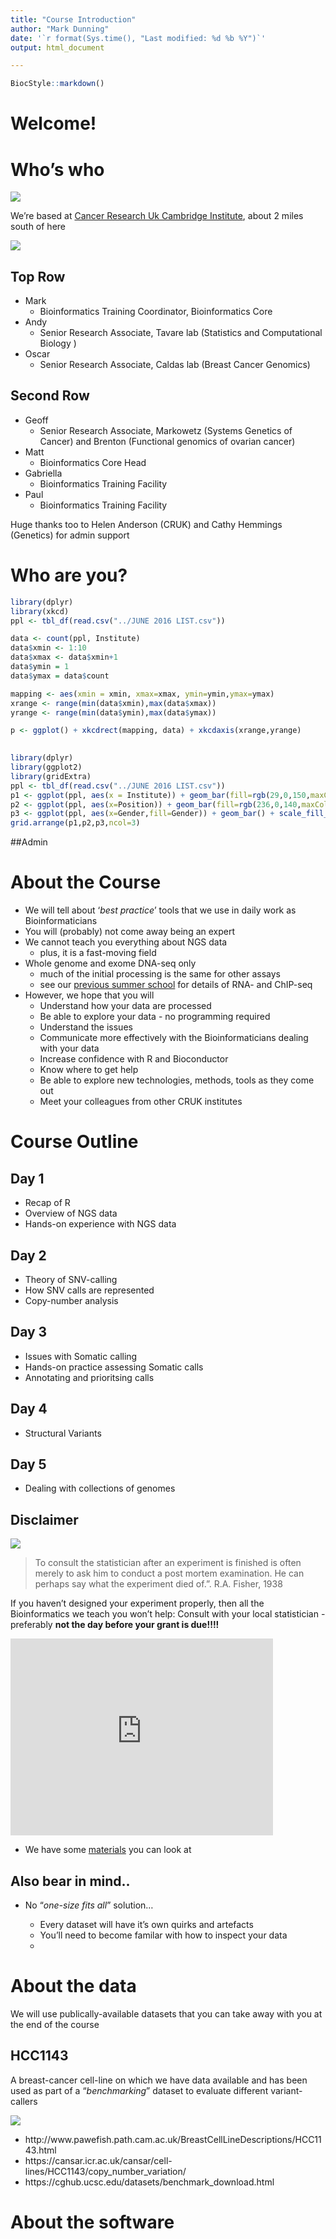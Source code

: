 ```yaml
---
title: "Course Introduction"
author: "Mark Dunning"
date: '`r format(Sys.time(), "Last modified: %d %b %Y")`'
output: html_document

---
```


```r
BiocStyle::markdown()
```


# Welcome!



# Who's who 
![](http://www.cruk.cam.ac.uk/sites/default/files/styles/leading/public/basic-pages/CRUK-CI-external-autumn.jpg?itok=849P8Q53)    

We're based at [Cancer Research Uk Cambridge Institute](http://www.cruk.cam.ac.uk/), about 2 miles south of here

![](../images/whos-who.png)



## Top Row
- Mark
    + Bioinformatics Training Coordinator, Bioinformatics Core
- Andy
    + Senior Research Associate, Tavare lab (Statistics and Computational Biology )
- Oscar
    + Senior Research Associate, Caldas lab (Breast Cancer Genomics)
    
## Second Row

- Geoff
    + Senior Research Associate, Markowetz (Systems Genetics of Cancer) and Brenton (Functional genomics of ovarian cancer)
- Matt
    + Bioinformatics Core Head
- Gabriella
    + Bioinformatics Training Facility
- Paul
    + Bioinformatics Training Facility
    
Huge thanks too to Helen Anderson (CRUK) and Cathy Hemmings (Genetics) for admin support

# Who are you?

```r
library(dplyr)
library(xkcd)
ppl <- tbl_df(read.csv("../JUNE 2016 LIST.csv")) 

data <- count(ppl, Institute)
data$xmin <- 1:10
data$xmax <- data$xmin+1
data$ymin = 1
data$ymax = data$count

mapping <- aes(xmin = xmin, xmax=xmax, ymin=ymin,ymax=ymax)
xrange <- range(min(data$xmin),max(data$xmax))
yrange <- range(min(data$ymin),max(data$ymax))

p <- ggplot() + xkcdrect(mapping, data) + xkcdaxis(xrange,yrange)
 
```


```r
library(dplyr)
library(ggplot2)
library(gridExtra)
ppl <- tbl_df(read.csv("../JUNE 2016 LIST.csv"))
p1 <- ggplot(ppl, aes(x = Institute)) + geom_bar(fill=rgb(29,0,150,maxColorValue=255)) + coord_flip()
p2 <- ggplot(ppl, aes(x=Position)) + geom_bar(fill=rgb(236,0,140,maxColorValue=255)) + coord_flip()
p3 <- ggplot(ppl, aes(x=Gender,fill=Gender)) + geom_bar() + scale_fill_manual(values=c(rgb(29,0,150,maxColorValue=255),rgb(236,0,140,maxColorValue=255)))
grid.arrange(p1,p2,p3,ncol=3)
```


##Admin


# About the Course

- We will tell about '*best practice*' tools that we use in daily work as Bioinformaticians
- You will (probably) not come away being an expert
- We cannot teach you everything about NGS data
    + plus, it is a fast-moving field
- Whole genome and exome DNA-seq only
    + much of the initial processing is the same for other assays
    + see our [previous summer school](http://bioinformatics-core-shared-training.github.io/cruk-bioinf-sschool/) for details of RNA- and ChIP-seq
- However, we hope that you will
    + Understand how your data are processed
    + Be able to explore your data - no programming required
    + Understand the issues
    + Communicate more effectively with the Bioinformaticians dealing with your data
    + Increase confidence with R and Bioconductor
    + Know where to get help
    + Be able to explore new technologies, methods, tools as they come out
    + Meet your colleagues from other CRUK institutes



# Course Outline

## Day 1

- Recap of R
- Overview of NGS data
- Hands-on experience with NGS data


## Day 2

- Theory of SNV-calling
- How SNV calls are represented
- Copy-number analysis

## Day 3


- Issues with Somatic calling
- Hands-on practice assessing Somatic calls
- Annotating and prioritsing calls

## Day 4

- Structural Variants

## Day 5

- Dealing with collections of genomes


## Disclaimer

![](../images/fisher.jpg)

> To consult the statistician after an experiment is finished is often merely to ask him to conduct a post mortem examination. He can perhaps say what the experiment died of.”. R.A. Fisher, 1938

If you haven't designed your experiment properly, then all the Bioinformatics we teach you won't help: Consult with your local statistician - preferably **not the day before your grant is due!!!!**

<iframe width="420" height="315" src="https://www.youtube.com/embed/Hz1fyhVOjr4" frameborder="0" allowfullscreen></iframe>

- We have some [materials](http://bioinformatics-core-shared-training.github.io/experimental-design/) you can look at

## Also bear in mind..

- No "*one-size fits all*" solution...

    + Every dataset will have it's own quirks and artefacts
    + You'll need to become familar with how to inspect your data
    +     
    
    
# About the data

We will use publically-available datasets that you can take away with you at the end of the course

## HCC1143

A breast-cancer cell-line on which we have data available and has been used as part of a "*benchmarking*" dataset to evaluate different variant-callers

![](http://www.pawefish.path.cam.ac.uk/BreastLineImages/Hcc1143m24w.gif)

- http://www.pawefish.path.cam.ac.uk/BreastCellLineDescriptions/HCC1143.html
- https://cansar.icr.ac.uk/cansar/cell-lines/HCC1143/copy_number_variation/
- https://cghub.ucsc.edu/datasets/benchmark_download.html



# About the software


